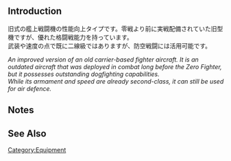 {{Template:Equipmentinfo
|name = Type 96 Fighter Kai
|id = 228
|japanesename = 九六式艦戦改
|icon = {{GreenPlane}}
|type = Carrier-Based Fighter
|effect = {{AA}}+4, {{Evasion}}+2
|radius = 4
|scrap = {{Fuel}}1, {{Ammo}}1, {{Bauxite}}2
|image = <gallery type="slideshow" widths="360px" position="center" hideaddbutton="true">
Equipment228-1.png
Equipment228-2.png
Equipment228-3.png
Equipment228-4.png
</gallery>
|LC = lime
|CVL = lime
|CV = lime
|CVB = lime}}

==Introduction==
旧式の艦上戦闘機の性能向上タイプです。零戦より前に実戦配備されていた旧型機ですが、優れた格闘戦能力を持っています。<br>
武装や速度の点で既に二線級ではありますが、防空戦闘には活用可能です。

''An improved version of an old carrier-based fighter aircraft. It is an outdated aircraft that was deployed in combat long before the Zero Fighter, but it possesses outstanding dogfighting capabilities.''<br>
''While its armament and speed are already second-class, it can still be used for air defence.''

==Notes==


==See Also==

{{Equipmentlist}}
[[Category:Equipment]]